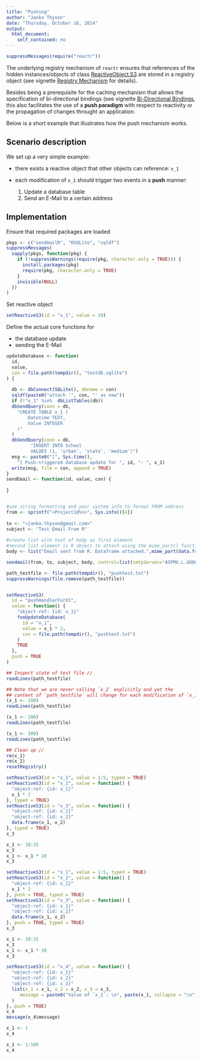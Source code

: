 ```yaml
---
title: "Pushing"
author: "Janko Thyson"
date: "Thursday, October 16, 2014"
output:
  html_document:
    self_contained: no
---
```


```r
suppressMessages(require("reactr"))
```

The underlying registry mechanism of `reactr` ensures that references of the hidden instances/objects of class [ReactiveObject.S3](../R/ReactiveObject.S3) are stored in a registry object (see vignette [Registry Mechanism](./registry_mechanism.Rmd) for details). 

Besides being a prerequisite for the caching mechanism that allows the specification of bi-directional bindings (see vignette [Bi-Directional Bindings](./bidirectional_bindings.Rmd), this also facilitates the use of a **push paradigm** with respect to reactivity or the propagation of changes throught an application.

Below is a short example that illustrates how the push mechanism works.

## Scenario description

We set up a very simple example:

- there exists a reactive object that other objects can reference: `x_1`
- each modification of `x_1` should trigger two events in a **push** manner:

    1. Update a database table
    2. Send an E-Mail to a certain address

## Implementation

Ensure that required packages are loaded

```r
pkgs <- c("sendmailR", "RSQLite", "sqldf")
suppressMessages(
  sapply(pkgs, function(pkg) {
    if (!suppressWarnings(require(pkg, character.only = TRUE))) {
      install.packages(pkg)
      require(pkg, character.only = TRUE)
    }
    invisible(NULL)
  })
)
```

Set reactive object

```r
setReactiveS3(id = "x_1", value = 10)
```
 
Define the actual core functions for 

- the database update
- sending the E-Mail
  
 
```r
updateDatabase <- function(
  id, 
  value, 
  con = file.path(tempdir(), "testdb.sqlite")
) {
  
  db <- dbConnect(SQLite(), dbname = con)
  sqldf(paste0("attach '", con, "' as new"))
  if (!"x_1" %in%  dbListTables(db))
  dbSendQuery(conn = db,
    "CREATE TABLE x_1 (
        Datetime TEXT,
        Value INTEGER
    )"
  )
  dbSendQuery(conn = db,
         "INSERT INTO School
         VALUES (1, 'urban', 'state', 'medium')")
  msg <- paste0("[", Sys.time(), 
    "] Push-triggered database update for ", id, ": ", x_1)
  write(msg, file = con, append = TRUE)
}
sendEmail <- function(id, value, con) {
  
}


#use string formatting and your system info to format FROM address
from <- sprintf("<Project1@%s>", Sys.info()[4])
 
to <- "<janko.thyson@gmail.com>"
subject <- "Test Email From R"
 
#create list with text of body as first element
#second list element is R object to attach using the mime_part() function
body <- list("Email sent from R. Dataframe attached.",mime_part(data.frame(x=rnorm(1000),y=rnorm(1000)),name="output"))

sendmail(from, to, subject, body, control=list(smtpServer="ASPMX.L.GOOGLE.COM"))

path_testfile <- file.path(tempdir(), "pushtest.txt")
suppressWarnings(file.remove(path_testfile))


setReactiveS3(
  id = "pushHandlerForX1", 
  value = function() {
    "object-ref: {id: x_1}"
    fooUpdateDatabase(
      id = "x_1", 
      value = x_1 * 2, 
      con = file.path(tempdir(), "pushtest.txt")
    )
    TRUE
  }, 
  push = TRUE
)

## Inspect state of test file //
readLines(path_testfile)

## Note that we are never calling `x_2` explicitly and yet the 
## content of `path_testfile` will change for each modification of `x_1`:
(x_1 <- 100)
readLines(path_testfile)

(x_1 <- 200)
readLines(path_testfile)

(x_1 <- 300)
readLines(path_testfile)

## Clean up //
rm(x_1)
rm(x_2)
resetRegistry()
```


  
```r
setReactiveS3(id = "x_1", value = 1:5, typed = TRUE)
setReactiveS3(id = "x_2", value = function() { 
  "object-ref: {id: x_1}"
  x_1 * 2
}, typed = TRUE)
setReactiveS3(id = "x_3", value = function() { 
  "object-ref: {id: x_1}"
  "object-ref: {id: x_2}"
  data.frame(x_1, x_2)
}, typed = TRUE)
x_3

x_1 <- 10:15
x_3
x_1 <- x_1 * 10
x_3

setReactiveS3(id = "x_1", value = 1:5, typed = TRUE)
setReactiveS3(id = "x_2", value = function() { 
  "object-ref: {id: x_1}"
  x_1 * 2
}, push = TRUE, typed = TRUE)
setReactiveS3(id = "x_3", value = function() { 
  "object-ref: {id: x_1}"
  "object-ref: {id: x_2}"
  data.frame(x_1, x_2)
}, push = TRUE, typed = TRUE)
x_3

x_1 <- 10:15
x_3
x_1 <- x_1 * 10
x_3

setReactiveS3(id = "x_4", value = function() { 
  "object-ref: {id: x_1}"
  "object-ref: {id: x_2}"
  "object-ref: {id: x_3}"
  list(x_1 = x_1, x_2 = x_2, x_3 = x_3, 
     message = paste0("Value of `x_1`: \n", paste(x_1, collapse = "\n"))
  )
}, push = TRUE)
x_4
message(x_4$message)

x_1 <- 1
x_4

x_1 <- 1:100
x_4
```


